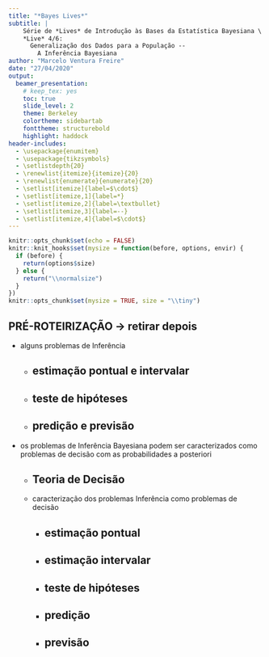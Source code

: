 ```yaml
---
title: "*Bayes Lives*"
subtitle: |
    Série de *Lives* de Introdução às Bases da Estatística Bayesiana \
    *Live* 4/6: 
      Generalização dos Dados para a População -- 
        A Inferência Bayesiana
author: "Marcelo Ventura Freire"
date: "27/04/2020"
output: 
  beamer_presentation:
    # keep_tex: yes
    toc: true
    slide_level: 2
    theme: Berkeley
    colortheme: sidebartab
    fonttheme: structurebold
    highlight: haddock
header-includes:
  - \usepackage{enumitem}
  - \usepackage{tikzsymbols}
  - \setlistdepth{20}
  - \renewlist{itemize}{itemize}{20}
  - \renewlist{enumerate}{enumerate}{20}
  - \setlist[itemize]{label=$\cdot$}
  - \setlist[itemize,1]{label=*}
  - \setlist[itemize,2]{label=\textbullet}
  - \setlist[itemize,3]{label=--}
  - \setlist[itemize,4]{label=$\cdot$}
---
```


```r
knitr::opts_chunk$set(echo = FALSE)
knitr::knit_hooks$set(mysize = function(before, options, envir) {
  if (before) {
    return(options$size)
  } else {
    return("\\normalsize")
  }
})
knitr::opts_chunk$set(mysize = TRUE, size = "\\tiny")
```

## **PRÉ-ROTEIRIZAÇÃO** $\longrightarrow$ **retirar depois**

  - alguns problemas de Inferência
    - estimação pontual e intervalar
      - 
    - teste de hipóteses
      - 
    - predição e previsão
      - 
  - os problemas de Inferência Bayesiana podem ser caracterizados como problemas de decisão com as probabilidades a posteriori
    - Teoria de Decisão
      -
    - caracterização dos problemas Inferência como problemas de decisão
      - estimação pontual
        -
      - estimação intervalar
        -
      - teste de hipóteses
        -
      - predição 
        -
      - previsão
        -
